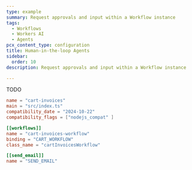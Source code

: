 ```yaml
---
type: example
summary: Request approvals and input within a Workflow instance
tags:
  - Workflows
  - Workers AI
  - Agents
pcx_content_type: configuration
title: Human-in-the-loop Agents
sidebar:
  order: 10
description: Request approvals and input within a Workflow instance

---
```



TODO

<WranglerConfig>

```toml
name = "cart-invoices"
main = "src/index.ts"
compatibility_date = "2024-10-22"
compatibility_flags = ["nodejs_compat" ]

[[workflows]]
name = "cart-invoices-workflow"
binding = "CART_WORKFLOW"
class_name = "cartInvoicesWorkflow"

[[send_email]]
name = "SEND_EMAIL"
```

</WranglerConfig>